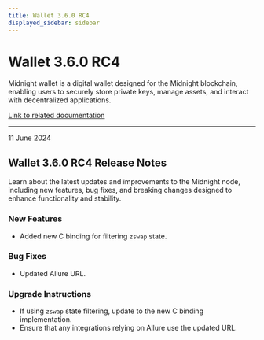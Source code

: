 ```yaml
---
title: Wallet 3.6.0 RC4
displayed_sidebar: sidebar
---
```


# Wallet 3.6.0 RC4

Midnight wallet is a digital wallet designed for the Midnight blockchain, enabling users to securely store private keys, manage assets, and interact with decentralized applications.

[Link to related documentation](../../learn/introduction/wallets)

---

<div 
  style={{
    marginTop: '0',
    fontSize: '1rem',
    fontWeight: 'normal',
    marginBottom: '0.5rem'
  }}
>
  11 June 2024
</div>

## Wallet 3.6.0 RC4 Release Notes

Learn about the latest updates and improvements to the Midnight node, including new features, bug fixes, and breaking changes designed to enhance functionality and stability.

### New Features

- Added new C binding for filtering `zswap` state.  

### Bug Fixes

- Updated Allure URL.  


### Upgrade Instructions

- If using `zswap` state filtering, update to the new C binding implementation.  
- Ensure that any integrations relying on Allure use the updated URL.  
